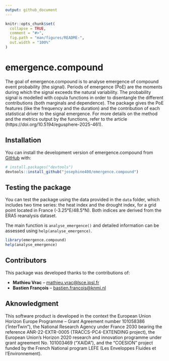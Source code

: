 ```yaml
---
output: github_document
---
```


<!-- README.md is generated from README.Rmd. Please edit that file -->

```r
knitr::opts_chunk$set(
  collapse = TRUE,
  comment = "#>",
  fig.path = "man/figures/README-",
  out.width = "100%"
)
```

# emergence.compound

<!-- badges: start -->
<!-- badges: end -->

The goal of emergence.compound is to analyse emergence of compound event probability (the signal). Periods of emergence (PoE) are the moments during which the signal exceeds the natural variability. The probability signal is modelled with copula functions in order to disentangle the different contributions (both marginals and dependence). The package gives the PoE features (like the frequency and the duration) and the contribution of each statistical driver to the signal emergence. For more details on the method and the metrics output by the functions, refer to the article (https://doi.org/10.5194/egusphere-2025-461). 

## Installation

You can install the development version of emergence.compound from [GitHub](https://github.com/) with:

``` r
# install.packages("devtools")
devtools::install_github("josephine400/emergence.compound")
```

## Testing the package 

You can test the package using the data provided in the `data` folder, which includes two time series: the heat index and the drought index, for a grid point located in France (-3.25°E/48.5°N). Both indices are derived from the ERA5 reanalysis dataset.

The main function is `analyse_emergence()` and detailed information can be assessed using `help(analyse_emergence)`. 
```r
library(emergence.compound)
help(analyse_emergence)
```

## Contributors

This package was developed thanks to the contributions of:

- **Mathieu Vrac** – [mathieu.vrac@lsce.ipsl.fr](mailto:mathieu.vrac@lsce.ipsl.fr)  
- **Bastien François** – [bastien.francois@knmi.nl](mailto:bastien.francois@knmi.nl)  

## Aknowledgment 

This software product is developed in the context the European Union Horizon Europe Programme – Grant Agreement number 101058386 (‘ÌnterTwin”), the National Research Agency under France 2030 bearing the reference ANR-22-EXTR-0005 (TRACCS-PC4-EXTENDING project), the European Union’s Horizon 2020 research and innovation programme under grant agreement No. 101003469 (“XAIDA”), and the “COESION” project funded by the French National program LEFE (Les Enveloppes Fluides et l’Environnement).
